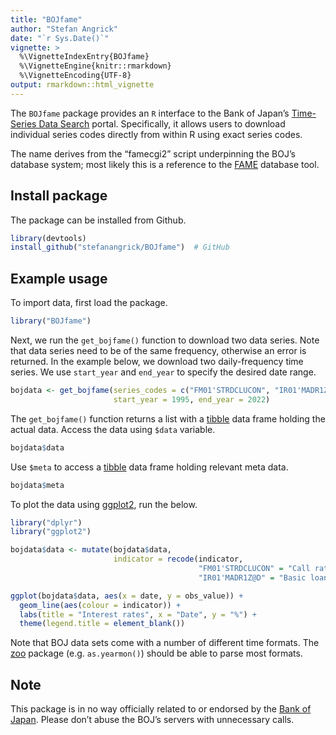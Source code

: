 ```yaml
---
title: "BOJfame"
author: "Stefan Angrick"
date: "`r Sys.Date()`"
vignette: >
  %\VignetteIndexEntry{BOJfame}
  %\VignetteEngine{knitr::rmarkdown}
  %\VignetteEncoding{UTF-8}
output: rmarkdown::html_vignette
---
```


The `BOJfame` package provides an `R` interface to the Bank of Japan's [Time-Series Data Search](https://www.stat-search.boj.or.jp/index_en.html) portal. Specifically, it allows users to download individual series codes directly from within R using exact series codes.

The name derives from the "famecgi2" script underpinning the BOJ's database system; most likely this is a reference to the [FAME](https://en.wikipedia.org/wiki/FAME_(database)) database tool.

## Install package

The package can be installed from Github.

```r
library(devtools)
install_github("stefanangrick/BOJfame")  # GitHub
```

## Example usage

To import data, first load the package.

```r
library("BOJfame")
```

Next, we run the `get_bojfame()` function to download two data series. Note that data series need to be of the same frequency, otherwise an error is returned. In the example below, we download two daily-frequency time series. We use `start_year` and `end_year` to specify the desired date range.

```r
bojdata <- get_bojfame(series_codes = c("FM01'STRDCLUCON", "IR01'MADR1Z@D"),
                       start_year = 1995, end_year = 2022)
```

The `get_bojfame()` function returns a list with a [tibble](https://tibble.tidyverse.org/) data frame holding the actual data. Access the data using `$data` variable.

```r
bojdata$data
```

Use `$meta` to access a [tibble](https://tibble.tidyverse.org/) data frame holding relevant meta data.

```r
bojdata$meta
```

To plot the data using [ggplot2](https://ggplot2.tidyverse.org), run the below.

```r
library("dplyr")
library("ggplot2")

bojdata$data <- mutate(bojdata$data,
                       indicator = recode(indicator,
                                          "FM01'STRDCLUCON" = "Call rate",
                                          "IR01'MADR1Z@D" = "Basic loan rate"))

ggplot(bojdata$data, aes(x = date, y = obs_value)) +
  geom_line(aes(colour = indicator)) +
  labs(title = "Interest rates", x = "Date", y = "%") +
  theme(legend.title = element_blank())
```

Note that BOJ data sets come with a number of different time formats. The [zoo](https://cran.r-project.org/package=zoo) package (e.g. `as.yearmon()`) should be able to parse most formats.

## Note

This package is in no way officially related to or endorsed by the [Bank of Japan](https://www.boj.or.jp/). Please don't abuse the BOJ's servers with unnecessary calls.
